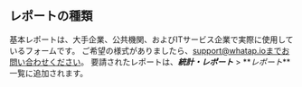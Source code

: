 ## レポートの種類

基本レポートは、大手企業、公共機関、およびITサービス企業で実際に使用しているフォームです。 ご希望の様式がありましたら、support@whatap.ioまでお問い合わせください。 要請されたレポートは、**_統計・レポート_** > **_レポート_**一覧に追加されます。
